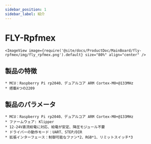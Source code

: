 ```yaml
---
sidebar_position: 1
sidebar_label: 紹介
---
```




# FLY-Rpfmex

    <ImageView image={require('@site/docs/ProductDoc/MainBoard/fly-rpfmex/img/fly_rpfmex.png').default} size="80%" align="center" />

## 製品の特徴

    * MCU：Raspberry Pi rp2040、デュアルコア ARM Cortex-M0+@133MHz
    * 搭載4つの2209

## 製品のパラメータ

    * MCU：Raspberry Pi rp2040、デュアルコア ARM Cortex-M0+@133MHz
    * ファームウェア: Klipper
    * 12-24V直流給電に対応、給電が安定、降圧モジュール不要
    * ドライバーの動作モード：UART、STEP/DIR
    * 拡張インターフェース：制御可能なファン*2、RGB*1、リミットスイッチ*3

